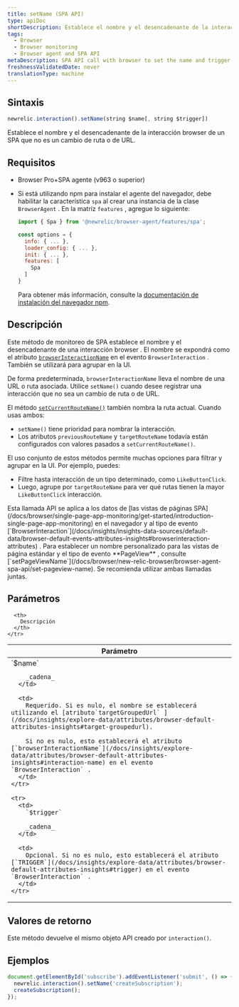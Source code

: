 ```yaml
---
title: setName (SPA API)
type: apiDoc
shortDescription: Establece el nombre y el desencadenante de la interacción browser de un SPA que no es un cambio de ruta o de URL.
tags:
  - Browser
  - Browser monitoring
  - Browser agent and SPA API
metaDescription: SPA API call with browser to set the name and trigger of a browser interaction that is not a route change or URL change.
freshnessValidatedDate: never
translationType: machine
---
```


## Sintaxis

```js
newrelic.interaction().setName(string $name[, string $trigger])
```

Establece el nombre y el desencadenante de la interacción browser de un SPA que no es un cambio de ruta o de URL.

## Requisitos

* Browser Pro+SPA agente (v963 o superior)

* Si está utilizando npm para instalar el agente del navegador, debe habilitar la característica `spa` al crear una instancia de la clase `BrowserAgent` . En la matriz `features` , agregue lo siguiente:

  ```js
  import { Spa } from '@newrelic/browser-agent/features/spa';

  const options = {
    info: { ... },
    loader_config: { ... },
    init: { ... },
    features: [
      Spa
    ]
  }
  ```

  Para obtener más información, consulte la [documentación de instalación del navegador npm](https://www.npmjs.com/package/@newrelic/browser-agent#new-relic-browser-agent).

## Descripción

Este método de monitoreo de SPA establece el nombre y el desencadenante de una interacción browser . El nombre se expondrá como el atributo [`browserInteractionName`](/docs/insights/explore-data/attributes/browser-default-attributes-insights#interaction-name) en el evento `BrowserInteraction` . También se utilizará para agrupar en la UI.

De forma predeterminada, `browserInteractionName` lleva el nombre de una URL o ruta asociada. Utilice `setName()` cuando desee registrar una interacción que no sea un cambio de ruta o de URL.

El método [`setCurrentRouteName()`](/docs/browser/new-relic-browser/browser-agent-apis/browser-spa-api-newrelicsetcurrentroutename) también nombra la ruta actual. Cuando usas ambos:

* `setName()` tiene prioridad para nombrar la interacción.
* Los atributos `previousRouteName` y `targetRouteName` todavía están configurados con valores pasados a `setCurrentRouteName()`.

El uso conjunto de estos métodos permite muchas opciones para filtrar y agrupar en la UI. Por ejemplo, puedes:

* Filtre hasta interacción de un tipo determinado, como `LikeButtonClick`.
* Luego, agrupe por `targetRouteName` para ver qué rutas tienen la mayor `LikeButtonClick` interacción.

<Callout variant="tip">
  Esta llamada API se aplica a los datos de [las vistas de páginas SPA](/docs/browser/single-page-app-monitoring/get-started/introduction-single-page-app-monitoring) en el navegador y al tipo de evento [`BrowserInteraction`](/docs/insights/insights-data-sources/default-data/browser-default-events-attributes-insights#browserinteraction-attributes) . Para establecer un nombre personalizado para las vistas de página estándar y el tipo de evento <DNT>**PageView**</DNT> , consulte [`setPageViewName`](/docs/browser/new-relic-browser/browser-agent-spa-api/set-pageview-name). Se recomienda utilizar ambas llamadas juntas.
</Callout>

## Parámetros

<table>
  <thead>
    <tr>
      <th width="25%">
        Parámetro
      </th>

      <th>
        Descripción
      </th>
    </tr>
  </thead>

  <tbody>
    <tr>
      <td>
        `$name`

        _cadena_
      </td>

      <td>
        Requerido. Si es nulo, el nombre se establecerá utilizando el [atributo`targetGroupedUrl` ](/docs/insights/explore-data/attributes/browser-default-attributes-insights#target-groupedurl).

        Si no es nulo, esto establecerá el atributo [`browserInteractionName`](/docs/insights/explore-data/attributes/browser-default-attributes-insights#interaction-name) en el evento `BrowserInteraction` .
      </td>
    </tr>

    <tr>
      <td>
        `$trigger`

        _cadena_
      </td>

      <td>
        Opcional. Si no es nulo, esto establecerá el atributo [`TRIGGER`](/docs/insights/explore-data/attributes/browser-default-attributes-insights#trigger) en el evento `BrowserInteraction` .
      </td>
    </tr>
  </tbody>
</table>

## Valores de retorno

Este método devuelve el mismo objeto API creado por `interaction()`.

## Ejemplos

```js
document.getElementById('subscribe').addEventListener('submit', () => {
  newrelic.interaction().setName('createSubscription');
  createSubscription();
});
```